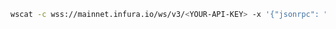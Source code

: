 
<Tabs>
  <TabItem value="WSS">

```bash
wscat -c wss://mainnet.infura.io/ws/v3/<YOUR-API-KEY> -x '{"jsonrpc": "2.0", "id": 1, "method": "eth_unsubscribe", "params": ["0x9cef478923ff08bf67fde6c64013158d"]}'
```

  </TabItem>
  
</Tabs>
